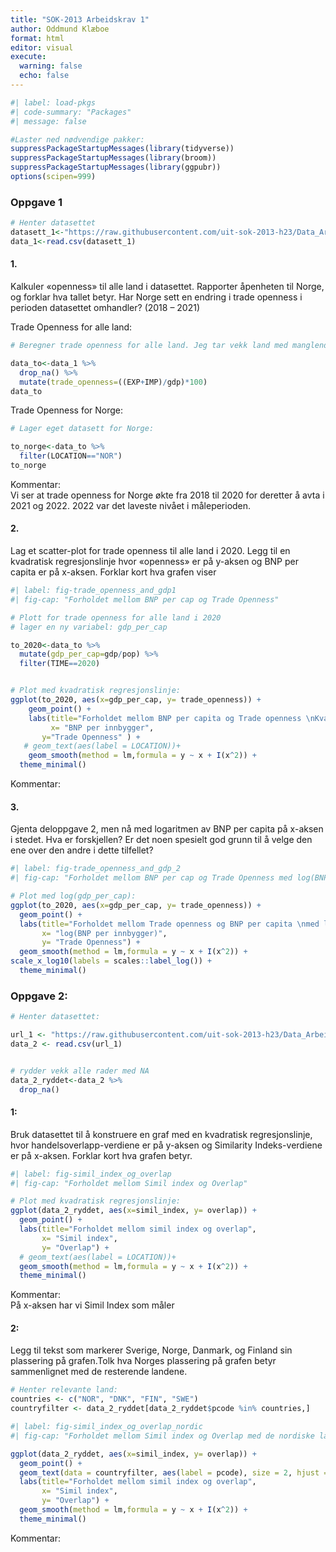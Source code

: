 ```yaml
---
title: "SOK-2013 Arbeidskrav 1"
author: Oddmund Klæboe
format: html
editor: visual
execute: 
  warning: false
  echo: false
---
```


```r
#| label: load-pkgs
#| code-summary: "Packages"
#| message: false

#Laster ned nødvendige pakker:
suppressPackageStartupMessages(library(tidyverse))
suppressPackageStartupMessages(library(broom))
suppressPackageStartupMessages(library(ggpubr))
options(scipen=999)
```

### Oppgave 1

```r
# Henter datasettet
datasett_1<-"https://raw.githubusercontent.com/uit-sok-2013-h23/Data_Arbeidskrav_1/main/datasett1.csv"
data_1<-read.csv(datasett_1)

```
#### 1.
Kalkuler «openness» til alle land i datasettet. Rapporter åpenheten til Norge, og forklar hva tallet betyr. Har Norge sett en endring i trade openness i perioden datasettet omhandler? (2018 – 2021)

Trade Openness for alle land:
```r
# Beregner trade openness for alle land. Jeg tar vekk land med manglende verdier

data_to<-data_1 %>% 
  drop_na() %>% 
  mutate(trade_openness=((EXP+IMP)/gdp)*100)
data_to
```


Trade Openness for Norge:
```r
# Lager eget datasett for Norge:

to_norge<-data_to %>% 
  filter(LOCATION=="NOR")
to_norge
```
Kommentar:  
Vi ser at trade openness for Norge økte fra 2018 til 2020 for deretter å avta i 2021 og 2022. 2022 var det laveste nivået i måleperioden.


#### 2.
Lag et scatter-plot for trade openness til alle land i 2020. Legg til en kvadratisk regresjonslinje hvor «openness» er på y-aksen og BNP per capita er på x-aksen. Forklar kort hva grafen viser

```r
#| label: fig-trade_openness_and_gdp1
#| fig-cap: "Forholdet mellom BNP per cap og Trade Openness"

# Plott for trade openness for alle land i 2020
# lager en ny variabel: gdp_per_cap

to_2020<-data_to %>%
  mutate(gdp_per_cap=gdp/pop) %>% 
  filter(TIME==2020)


# Plot med kvadratisk regresjonslinje:
ggplot(to_2020, aes(x=gdp_per_cap, y= trade_openness)) +
    geom_point() +
    labs(title="Forholdet mellom BNP per capita og Trade openness \nKvadratisk regresjon", 
         x= "BNP per innbygger",
       y="Trade Openness" ) +
   # geom_text(aes(label = LOCATION))+
    geom_smooth(method = lm,formula = y ~ x + I(x^2)) +
  theme_minimal()


```
Kommentar:  


#### 3. 
Gjenta deloppgave 2, men nå med logaritmen av BNP per capita på x-aksen i stedet. 
Hva er forskjellen? Er det noen spesielt god grunn til å velge den ene over den andre i dette tilfellet?

```r
#| label: fig-trade_openness_and_gdp_2
#| fig-cap: "Forholdet mellom BNP per cap og Trade Openness med log(BNP)"

# Plot med log(gdp_per_cap):
ggplot(to_2020, aes(x=gdp_per_cap, y= trade_openness)) +
  geom_point() +
  labs(title="Forholdet mellom Trade openness og BNP per capita \nmed log(BNP per capita).Kvadratisk regresjon", 
       x= "log(BNP per innbygger)",
       y= "Trade Openness") +
  geom_smooth(method = lm,formula = y ~ x + I(x^2)) +
scale_x_log10(labels = scales::label_log()) +
  theme_minimal()
```

### Oppgave 2:
```r
# Henter datasettet: 

url_1 <- "https://raw.githubusercontent.com/uit-sok-2013-h23/Data_Arbeidskrav_1/main/datasett2.csv"
data_2 <- read.csv(url_1)


# rydder vekk alle rader med NA
data_2_ryddet<-data_2 %>% 
  drop_na()
```

#### 1:
Bruk datasettet til å konstruere en graf med en kvadratisk regresjonslinje, hvor handelsoverlapp-verdiene er på y-aksen og Similarity Indeks-verdiene er på x-aksen. Forklar kort hva grafen betyr.

```r
#| label: fig-simil_index_og_overlap
#| fig-cap: "Forholdet mellom Simil index og Overlap"

# Plot med kvadratisk regresjonslinje:
ggplot(data_2_ryddet, aes(x=simil_index, y= overlap)) +
  geom_point() +
  labs(title="Forholdet mellom simil index og overlap", 
       x= "Simil index",
       y= "Overlap") +
  # geom_text(aes(label = LOCATION))+
  geom_smooth(method = lm,formula = y ~ x + I(x^2)) +
  theme_minimal()
```
Kommentar:  
På x-aksen har vi Simil Index som måler

#### 2:
Legg til tekst som markerer Sverige, Norge, Danmark, og Finland sin plassering på grafen.Tolk hva Norges plassering på grafen betyr sammenlignet med de resterende landene.

```r
# Henter relevante land:
countries <- c("NOR", "DNK", "FIN", "SWE")
countryfilter <- data_2_ryddet[data_2_ryddet$pcode %in% countries,]
```


```r
#| label: fig-simil_index_og_overlap_nordic
#| fig-cap: "Forholdet mellom Simil index og Overlap med de nordiske landene markert."

ggplot(data_2_ryddet, aes(x=simil_index, y= overlap)) +
  geom_point() +
  geom_text(data = countryfilter, aes(label = pcode), size = 2, hjust = 0, vjust = 1)+
  labs(title="Forholdet mellom simil index og overlap", 
       x= "Simil index",
       y= "Overlap") +
  geom_smooth(method = lm,formula = y ~ x + I(x^2)) +
  theme_minimal()
```
Kommentar:  






